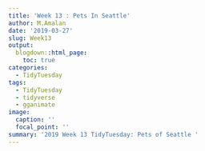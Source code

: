 ```yaml
---
title: 'Week 13 : Pets In Seattle'
author: M.Amalan
date: '2019-03-27'
slug: Week13
output:
  blogdown::html_page:
    toc: true
categories:
  - TidyTuesday
tags:
  - TidyTuesday
  - tidyverse
  - gganimate
image:
  caption: ''
  focal_point: ''
summary: '2019 Week 13 TidyTuesday: Pets of Seattle '  
---
```


